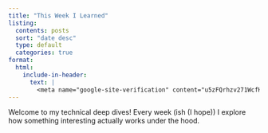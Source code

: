 ```yaml
---
title: "This Week I Learned"
listing:
  contents: posts
  sort: "date desc"
  type: default
  categories: true
format:
  html:
    include-in-header:
      text: |
        <meta name="google-site-verification" content="u5zFQrhzv271WcfHqnSzbYs8yaCVETWFOWnyLxvfxnY" />
---
```


Welcome to my technical deep dives! Every week (ish (I hope)) I explore how something interesting actually works under the hood.